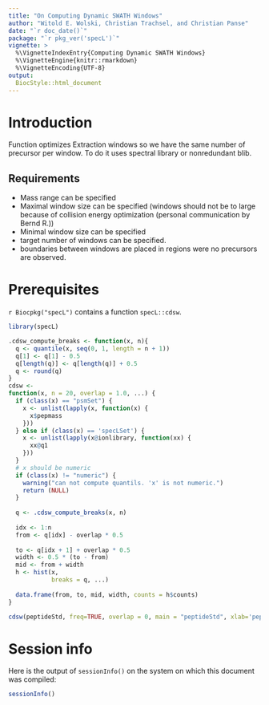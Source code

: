 ---
title: "On Computing Dynamic SWATH Windows"
author: "Witold E. Wolski, Christian Trachsel, and Christian Panse"
date: "`r doc_date()`"
package: "`r pkg_ver('specL')`"
vignette: >
  %\VignetteIndexEntry{Computing Dynamic SWATH Windows}
  %\VignetteEngine{knitr::rmarkdown}
  %\VignetteEncoding{UTF-8}
output: 
  BiocStyle::html_document
---

# Introduction

Function optimizes Extraction windows so we have the same number of precursor per window. To do it uses spectral library or nonredundant blib.

## Requirements

* Mass range can be specified
* Maximal window size can be specified (windows should not be to large because of collision energy optimization (personal communication by Bernd R.))
* Minimal window size can be specified
* target number of windows can be specified.
* boundaries between windows are placed in regions were no precursors are observed.

# Prerequisites

`r Biocpkg("specL")` contains a function `specL::cdsw`.

```{r echo=FALSE}
library(specL)
```


```{r}

.cdsw_compute_breaks <- function(x, n){
  q <- quantile(x, seq(0, 1, length = n + 1))
  q[1] <- q[1] - 0.5
  q[length(q)] <- q[length(q)] + 0.5
  q <- round(q)
}
cdsw <-
function(x, n = 20, overlap = 1.0, ...) {
  if (class(x) == "psmSet") {
    x <- unlist(lapply(x, function(x) {
      x$pepmass
    }))
  } else if (class(x) == 'specLSet') {
    x <- unlist(lapply(x@ionlibrary, function(xx) {
      xx@q1
    }))
  }
  # x should be numeric
  if (class(x) != "numeric") {
    warning("can not compute quantils. 'x' is not numeric.")
    return (NULL)
  }
  
  q <- .cdsw_compute_breaks(x, n)
  
  idx <- 1:n
  from <- q[idx] - overlap * 0.5
  
  to <- q[idx + 1] + overlap * 0.5
  width <- 0.5 * (to - from)
  mid <- from + width
  h <- hist(x,
            breaks = q, ...)
  
  data.frame(from, to, mid, width, counts = h$counts)
}
```

```{r fig.retina=3, warning=FALSE}
cdsw(peptideStd, freq=TRUE, overlap = 0, main = "peptideStd", xlab='pepmass')
```



# Session info

Here is the output of `sessionInfo()` on the system on which this
document was compiled:

```{r sessionInfo, echo=FALSE}
sessionInfo()
```

